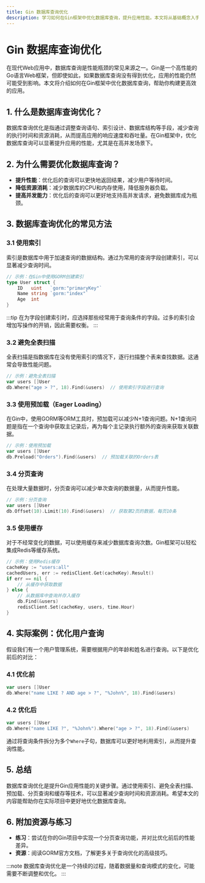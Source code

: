 ```yaml
---
title: Gin 数据库查询优化
description: 学习如何在Gin框架中优化数据库查询，提升应用性能。本文将从基础概念入手，逐步讲解优化技巧，并提供实际案例和代码示例。
---
```


# Gin 数据库查询优化

在现代Web应用中，数据库查询是性能瓶颈的常见来源之一。Gin是一个高性能的Go语言Web框架，但即使如此，如果数据库查询没有得到优化，应用的性能仍然可能受到影响。本文将介绍如何在Gin框架中优化数据库查询，帮助你构建更高效的应用。

## 1. 什么是数据库查询优化？

数据库查询优化是指通过调整查询语句、索引设计、数据库结构等手段，减少查询的执行时间和资源消耗，从而提高应用的响应速度和吞吐量。在Gin框架中，优化数据库查询可以显著提升应用的性能，尤其是在高并发场景下。

## 2. 为什么需要优化数据库查询？

- **提升性能**：优化后的查询可以更快地返回结果，减少用户等待时间。
- **降低资源消耗**：减少数据库的CPU和内存使用，降低服务器负载。
- **提高并发能力**：优化后的查询可以更好地支持高并发请求，避免数据库成为瓶颈。

## 3. 数据库查询优化的常见方法

### 3.1 使用索引

索引是数据库中用于加速查询的数据结构。通过为常用的查询字段创建索引，可以显著减少查询时间。

```go
// 示例：在Gin中使用GORM创建索引
type User struct {
    ID   uint   `gorm:"primaryKey"`
    Name string `gorm:"index"`
    Age  int
}
```

:::tip
在为字段创建索引时，应选择那些经常用于查询条件的字段。过多的索引会增加写操作的开销，因此需要权衡。
:::

### 3.2 避免全表扫描

全表扫描是指数据库在没有使用索引的情况下，逐行扫描整个表来查找数据。这通常会导致性能问题。

```go
// 示例：避免全表扫描
var users []User
db.Where("age > ?", 18).Find(&users)  // 使用索引字段进行查询
```

### 3.3 使用预加载（Eager Loading）

在Gin中，使用GORM等ORM工具时，预加载可以减少N+1查询问题。N+1查询问题是指在一个查询中获取主记录后，再为每个主记录执行额外的查询来获取关联数据。

```go
// 示例：使用预加载
var users []User
db.Preload("Orders").Find(&users)  // 预加载关联的Orders表
```

### 3.4 分页查询

在处理大量数据时，分页查询可以减少单次查询的数据量，从而提升性能。

```go
// 示例：分页查询
var users []User
db.Offset(10).Limit(10).Find(&users)  // 获取第2页的数据，每页10条
```

### 3.5 使用缓存

对于不经常变化的数据，可以使用缓存来减少数据库查询次数。Gin框架可以轻松集成Redis等缓存系统。

```go
// 示例：使用Redis缓存
cacheKey := "users:all"
cachedUsers, err := redisClient.Get(cacheKey).Result()
if err == nil {
    // 从缓存中获取数据
} else {
    // 从数据库中查询并存入缓存
    db.Find(&users)
    redisClient.Set(cacheKey, users, time.Hour)
}
```

## 4. 实际案例：优化用户查询

假设我们有一个用户管理系统，需要根据用户的年龄和姓名进行查询。以下是优化前后的对比：

### 4.1 优化前

```go
var users []User
db.Where("name LIKE ? AND age > ?", "%John%", 18).Find(&users)
```

### 4.2 优化后

```go
var users []User
db.Where("name LIKE ?", "%John%").Where("age > ?", 18).Find(&users)
```

通过将查询条件拆分为多个`Where`子句，数据库可以更好地利用索引，从而提升查询性能。

## 5. 总结

数据库查询优化是提升Gin应用性能的关键步骤。通过使用索引、避免全表扫描、预加载、分页查询和缓存等技术，可以显著减少查询时间和资源消耗。希望本文的内容能帮助你在实际项目中更好地优化数据库查询。

## 6. 附加资源与练习

- **练习**：尝试在你的Gin项目中实现一个分页查询功能，并对比优化前后的性能差异。
- **资源**：阅读GORM官方文档，了解更多关于查询优化的高级技巧。

:::note
数据库查询优化是一个持续的过程，随着数据量和查询模式的变化，可能需要不断调整和优化。
:::